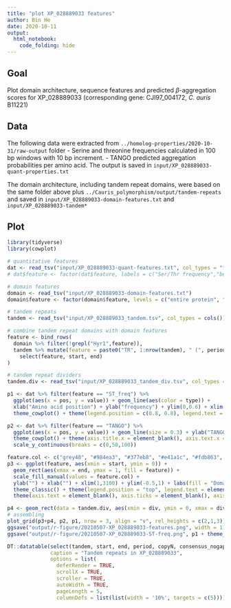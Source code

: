 ```yaml
---
title: "plot XP_028889033 features"
author: Bin He
date: 2020-10-11
output: 
  html_notebook:
    code_folding: hide
---
```


## Goal
Plot domain architecture, sequence features and predicted $\beta$-aggregation scores for XP_028889033 (corresponding gene: CJI97_004172, _C. auris_ B11221)

## Data
The following data were extracted from `../homolog-properties/2020-10-31/raw-output` folder
- Serine and threonine frequencies calculated in 100 bp windows with 10 bp increment.
- TANGO predicted aggregation probabilities per amino acid.
The output is saved in `input/XP_028889033-quant-properties.txt`

The domain architecture, including tandem repeat domains, were based on the same folder above plus `../Cauris_polymorphism/output/tandem-repeats` and saved in `input/XP_028889033-domain-features.txt` and `input/XP_028889033-tandem*`

## Plot
```r
library(tidyverse)
library(cowplot)
```


```r
# quantitative features
dat <- read_tsv("input/XP_028889033-quant-features.txt", col_types = "ffid")
# dat$feature <- factor(dat$feature, labels = c("Ser/Thr frequency","beta-aggregation probability"))

# domain features
domain <- read_tsv("input/XP_028889033-domain-features.txt")
domain$feature <- factor(domain$feature, levels = c("entire protein", "SignalP", "Hyphal_reg_CWP", "Hyr1", "GPI"), labels = c("entire protein", "Signal Peptide", "Hyphal_reg_CWP", "Hyr1 (PF15789)", "GPI-anchor"))

# tandem repeats
tandem <- read_tsv("input/XP_028889033_tandem.tsv", col_types = cols())

# combine tandem repeat domains with domain features
feature <- bind_rows(
  domain %>% filter(!grepl("Hyr1",feature)),
  tandem %>% mutate(feature = paste0("TR", 1:nrow(tandem), " (", period, " aa x ", copyN, ")")) %>% 
    select(feature, start, end)
)

# tandem repeat dividers
tandem.div <- read_tsv("input/XP_028889033_tandem_div.tsv", col_types = cols())
```

```r
p1 <- dat %>% filter(feature == "ST_freq") %>% 
  ggplot(aes(x = pos, y = value)) + geom_line(aes(color = type)) +
  xlab("Amino acid position") + ylab("frequency") + ylim(0,0.6) + xlim(1,3100) +
  theme_cowplot() + theme(legend.position = c(0.8, 0.8), legend.text = element_text(size = rel(0.8)))

p2 <- dat %>% filter(feature == "TANGO") %>% 
  ggplot(aes(x = pos, y = value)) + geom_line(size = 0.3) + ylab("TANGO") +
  theme_cowplot() + theme(axis.title.x = element_blank(), axis.text.x = element_blank()) + xlim(1,3100) +
  scale_y_continuous(breaks = c(0,50,100))

feature.col <- c("grey40", "#984ea3", "#377eb8", "#e41a1c", "#fdb863", "#e66101", "#c2a5cf", "#a6dba0", "#008837")
p3 <- ggplot(feature, aes(xmin = start, ymin = 0)) + 
  geom_rect(aes(xmax = end, ymax = 1, fill = feature)) +
  scale_fill_manual(values = feature.col) +
  ylab("") + xlab("") + xlim(1,3100) + ylim(-0.5,1) + labs(fill = "Domain") + guides(fill = guide_legend(nrow = 2)) +
  theme_classic() + theme(legend.position = "top", legend.text = element_text(size = rel(0.8))) +
  theme(axis.text = element_blank(), axis.ticks = element_blank(), axis.line = element_blank())

p4 <- geom_rect(data = tandem.div, aes(xmin = div, ymin = 0, xmax = div + 3, ymax = 1))
# assembling
plot_grid(p3+p4, p2, p1, nrow = 3, align = "v", rel_heights = c(2,1,3))
ggsave("output/r-figure/20210507-XP_028889033-features.png", width = 11, height = 5)
ggsave("output/r-figure/20210507-XP_028889033-ST-freq.png", p1 + theme_classic() + theme(legend.position = "top"), width = 6, height = 2)
```

```r
DT::datatable(select(tandem, start, end, period, copyN, consensus_nogap), 
              caption = "Tandem repeats in XP_028889033", 
              options = list(
                deferRender = TRUE,
                scrollX = TRUE,
                scroller = TRUE,
                autoWidth = TRUE,
                pageLength = 5,
                columnDefs = list(list(width = '10%', targets = c(5)))))
```

